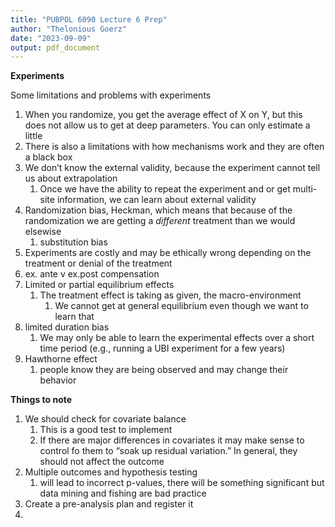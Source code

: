 ```yaml
---
title: "PUBPOL 6090 Lecture 6 Prep"
author: "Thelonious Goerz"
date: "2023-09-09"
output: pdf_document
---
```


**Experiments**

Some limitations and problems with experiments

1.  When you randomize, you get the average effect of X on Y, but this does not allow us to get at deep parameters. You can only estimate a little
2.  There is also a limitations with how mechanisms work and they are often a black box
3.  We don't know the external validity, because the experiment cannot tell us about extrapolation
    1.  Once we have the ability to repeat the experiment and or get multi-site information, we can learn about external validity
4.  Randomization bias, Heckman, which means that because of the randomization we are getting a *different* treatment than we would elsewise
    1.  substitution bias
5.  Experiments are costly and may be ethically wrong depending on the treatment or denial of the treatment
6.  ex. ante v ex.post compensation
7.  Limited or partial equilibrium effects
    1.  The treatment effect is taking as given, the macro-environment
        1.  We cannot get at general equilibrium even though we want to learn that
8.  limited duration bias
    1.  We may only be able to learn the experimental effects over a short time period (e.g., running a UBI experiment for a few years)
9.  Hawthorne effect
    1.  people know they are being observed and may change their behavior

**Things to note**

1.  We should check for covariate balance
    1.  This is a good test to implement
    2.  If there are major differences in covariates it may make sense to control fo them to "soak up residual variation." In general, they should not affect the outcome
2.  Multiple outcomes and hypothesis testing
    1.  will lead to incorrect p-values, there will be something significant but data mining and fishing are bad practice
3.  Create a pre-analysis plan and register it
4.  
